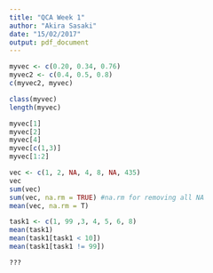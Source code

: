 ```yaml
---
title: "QCA Week 1"
author: "Akira Sasaki"
date: "15/02/2017"
output: pdf_document
---
```


```r
myvec <- c(0.20, 0.34, 0.76)
myvec2 <- c(0.4, 0.5, 0.8)
c(myvec2, myvec)
```

```r
class(myvec)
length(myvec)
```

```r
myvec[1]
myvec[2]
myvec[4]
myvec[c(1,3)]
myvec[1:2]
```

```r
vec <- c(1, 2, NA, 4, 8, NA, 435)
vec
sum(vec)
sum(vec, na.rm = TRUE) #na.rm for removing all NA
mean(vec, na.rm = T)
```

```r
task1 <- c(1, 99 ,3, 4, 5, 6, 8)
mean(task1)
mean(task1[task1 < 10])
mean(task1[task1 != 99])

???
```

